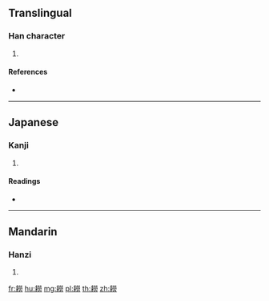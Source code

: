 {{character info/new}}
{{also|耢}}
==Translingual==

===Han character===
{{Han char|rn=127|rad=耒|as=12|sn=18|four=|canj=QDFFS}}

# {{defn|Han|sort=耒12}}

====References====
* {{Han ref|kx=0964.280|dkj=28978|dj=1412.340|hdz=42776.150|uh=802E|ud=32814}}

----

==Japanese==

===Kanji===
{{ja-kanji|grade=|rs=耒12}}

# {{defn|lang=ja|sort=耒12}}

====Readings====
* {{ja-readings|on=[[ろう]] (rō)|kun=|nanori=}}

----

==Mandarin==

===Hanzi===
{{cmn-hanzi|sim=耢|pin=[[lào]] ([[lao4]])|wg=lao<sup>4</sup>}}

# {{defn|lang=cmn|sort=耒12}}

[[fr:耮]]
[[hu:耮]]
[[mg:耮]]
[[pl:耮]]
[[th:耮]]
[[zh:耮]]